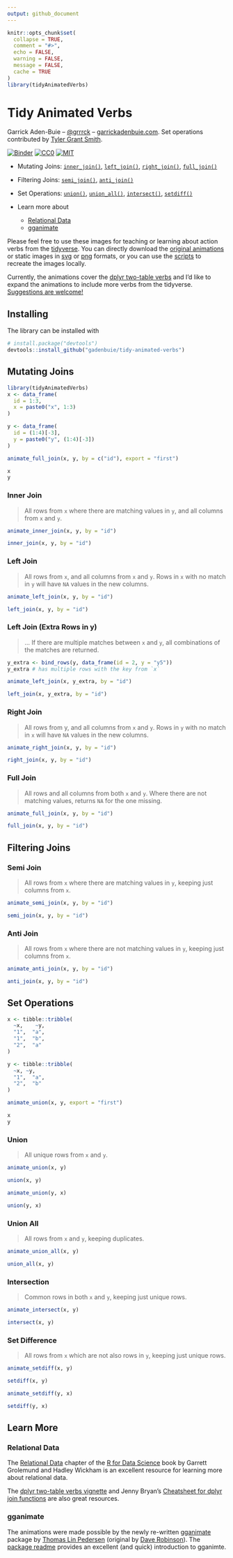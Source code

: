 ```yaml
---
output: github_document
---
```


<!-- README.md is generated from README.Rmd. Please edit that file -->

```r
knitr::opts_chunk$set(
  collapse = TRUE,
  comment = "#>",
  echo = FALSE,
  warning = FALSE,
  message = FALSE,
  cache = TRUE
)
library(tidyAnimatedVerbs)
```

[gganimate]: https://github.com/thomasp85/gganimate#README
[dplyr-two-table]: https://dplyr.tidyverse.org/articles/two-table.html
[r4ds-set-ops]: http://r4ds.had.co.nz/relation-data.html#set-operations

# Tidy Animated Verbs

Garrick Aden-Buie -- [&commat;grrrck](https://twitter.com/grrrck) -- [garrickadenbuie.com](https://www.garrickadenbuie.com). Set operations contributed by [Tyler Grant Smith](https://github.com/TylerGrantSmith).

[![Binder](http://mybinder.org/badge.svg)](https://mybinder.org/v2/gh/gadenbuie/tidy-animated-verbs/master?urlpath=rstudio)
[![CC0](https://img.shields.io/badge/license_(images)_-CC0-green.svg)](https://creativecommons.org/publicdomain/zero/1.0/)
[![MIT](https://img.shields.io/badge/license_(code)_-MIT-green.svg)](https://opensource.org/licenses/MIT)

- Mutating Joins: [`inner_join()`](#inner-join), [`left_join()`](#left-join),
  [`right_join()`](#right-join), [`full_join()`](#full-join)
  
- Filtering Joins: [`semi_join()`](#semi-join), [`anti_join()`](#anti-join)

- Set Operations: [`union()`](#union), [`union_all()`](#union-all), [`intersect()`](#intersect), [`setdiff()`](#setdiff)
- Learn more about
    - [Relational Data](#relational-data)
    - [gganimate](#gganimate)
    

Please feel free to use these images for teaching or learning about action verbs from the [tidyverse](https://tidyverse.org).
You can directly download the [original animations](images/) or static images in [svg](images/static/svg/) or [png](images/static/png/) formats, or you can use the [scripts](R/) to recreate the images locally.

Currently, the animations cover the [dplyr two-table verbs][dplyr-two-table] and I'd like to expand the animations to include more verbs from the tidyverse.
[Suggestions are welcome!](https://github.com/gadenbuie/tidy-animated-verbs/issues)

## Installing

The library can be installed with
```r
# install.package("devtools")
devtools::install_github("gadenbuie/tidy-animated-verbs")
```

## Mutating Joins

```r
library(tidyAnimatedVerbs)
x <- data_frame(
  id = 1:3,
  x = paste0("x", 1:3)
)

y <- data_frame(
  id = (1:4)[-3],
  y = paste0("y", (1:4)[-3])
)

animate_full_join(x, y, by = c("id"), export = "first")
```


```r
x
y
```

### Inner Join

> All rows from `x` where there are matching values in `y`, and all columns from `x` and `y`.

```r
animate_inner_join(x, y, by = "id")
```


```r
inner_join(x, y, by = "id")
```

### Left Join

> All rows from `x`, and all columns from `x` and `y`. Rows in `x` with no match in `y` will have `NA` values in the new columns.

```r
animate_left_join(x, y, by = "id")
```


```r
left_join(x, y, by = "id")
```

### Left Join (Extra Rows in y)

> ... If there are multiple matches between `x` and `y`, all combinations of the matches are returned.

```r
y_extra <- bind_rows(y, data_frame(id = 2, y = "y5"))
y_extra # has multiple rows with the key from `x`

animate_left_join(x, y_extra, by = "id")
```

```r
left_join(x, y_extra, by = "id")
```

### Right Join

> All rows from y, and all columns from `x` and `y`. Rows in `y` with no match in `x` will have `NA` values in the new columns.

```r
animate_right_join(x, y, by = "id")
```


```r
right_join(x, y, by = "id")
```

### Full Join

> All rows and all columns from both `x` and `y`. Where there are not matching values, returns `NA` for the one missing.

```r
animate_full_join(x, y, by = "id")
```


```r
full_join(x, y, by = "id")
```

## Filtering Joins

### Semi Join

> All rows from `x` where there are matching values in `y`, keeping just columns from `x`.

```r
animate_semi_join(x, y, by = "id")
```


```r
semi_join(x, y, by = "id")
```

### Anti Join

> All rows from `x` where there are not matching values in `y`, keeping just columns from `x`.

```r
animate_anti_join(x, y, by = "id")
```


```r
anti_join(x, y, by = "id")
```

## Set Operations

```r

x <- tibble::tribble(
  ~x,    ~y,
  "1",  "a",
  "1",  "b",
  "2",  "a"
)

y <- tibble::tribble(
  ~x, ~y,
  "1",  "a",
  "2",  "b"
)

animate_union(x, y, export = "first")
```


```r
x
y 
```

### Union

> All unique rows from `x` and `y`.

```r
animate_union(x, y)
```


```r
union(x, y)
```



```r
animate_union(y, x)

union(y, x)
```

### Union All

> All rows from `x` and `y`, keeping duplicates.

```r
animate_union_all(x, y)
```



```r
union_all(x, y)
```


### Intersection

> Common rows in both `x` and `y`, keeping just unique rows.

```r
animate_intersect(x, y)
```


```r
intersect(x, y)
```

### Set Difference

> All rows from `x` which are not also rows in `y`, keeping just unique rows.

```r
animate_setdiff(x, y)
```


```r
setdiff(x, y)
```


```r
animate_setdiff(y, x)

setdiff(y, x)
```

## Learn More

### Relational Data

The [Relational Data](http://r4ds.had.co.nz/relation-data.html) chapter of the
[R for Data Science](http://r4ds.had.co.nz/) book by Garrett Grolemund and Hadley Wickham
is an excellent resource for learning more about relational data.

The [dplyr two-table verbs vignette][dplyr-two-table]
and Jenny Bryan's [Cheatsheet for dplyr join functions](http://stat545.com/bit001_dplyr-cheatsheet.html)
are also great resources.

### gganimate

The animations were made possible by the newly re-written [gganimate] package by 
[Thomas Lin Pedersen](https://github.com/thomasp85)
(original by [Dave Robinson](https://github.com/dgrtwo)).
The [package readme][gganimate] provides an excellent (and quick) introduction to gganimte.
